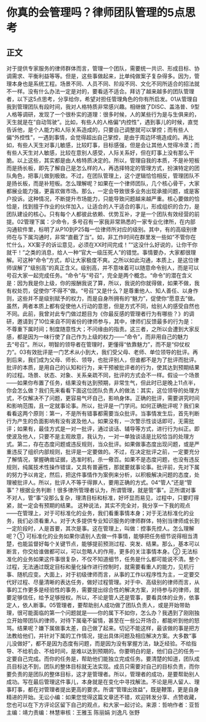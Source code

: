 # 你真的会管理吗？律师团队管理的5点思考
## 正文
对于提供专家服务的律师群体而言，管理一个团队，需要统一共识、形成目标、协调需求、平衡利益等等。但是，这些事做起来，比单纯做案子复杂得多。因为，管理本身也是系统工程。场景不同、人员不同、阶段不同、文化不同所适合的招法就不一样。没有什么办法一定是对的，要看适不适合。拜访了越来越多的团队管理者，以下这5点思考，分享给你，希望对担任管理角色的你有所启发。01从管理自我到管理团队有段时间，我对人格特质非常感兴趣。相继做了DISC、盖洛普、9型人格等调研，发现了一个很朴实的道理：很多时候，人的某些行为是与生俱来的，天生就是在“自动驾驶”。比如，有些人的人格偏“内控性”，遇到事儿的时候，直觉告诉他，是个人能力和人际关系造成的，只要自己调整就可以掌控；而有些人偏“外控性”，一遇到事情，会觉得超出自己掌控，是由于周边环境造成的。再比如，有些人天生对事儿敏感，比较盯事，目标感强，但是会让其他人觉得冷漠；而有些人天生对人敏感，比较在意别人感受，人际关系好，但在盯事上没有那么干脆。以上这些，其实都是由人格特质决定的。所以，管理自我的本质，不是补短板而是扬长板，即先了解自己是怎么样的人，再选择特定的管理方式，扮演特定的团队角色，把事儿做到极致。不过，在团队管理上，这个逻辑恰恰相反，管理团队不是扬长板，而是补短板。怎么理解呢？如果在一个律师团队，几个核心骨干，大家都展业能力强，更喜欢做市场。那么，一定会导致很多业务出现承接问题，或是客户投诉。这种情况，不断提升市场能力，只能导致问题越来越严重。核心要做的恰恰是，找到擅于作业的伙伴加入，让适合的人干适合的事儿，形成组织的合力，是团队建设的核心。只有每个人都彼此依赖、优势互补，才是一个团队有效经营的前提。02管理下属：少命令，多号召有一家我非常熟悉的一家专业化律所，在内部沟通软件里，标明了从P10到P25每一位律师所对应的级别。其中，有的高级别律师在与下属沟通时，非常“直截了当”。如，非工作时间在群里发一些如“不管你在忙什么，XX案子的诉讼意见，必须在XX时间完成！”“这没什么好说的，让你干你就干！”之类的消息，给人一种“官大一级压死人”的错觉。事情要办，大家都很理解。可这种“命令”方式，却让大家极度不爽。之所以如此沟通，本质上，是这位律师误解了“级别高”的真正含义。级别高，并不意味着可以随意命令别人，而是可以号召大家一起完成任务。“命令”与“号召”，完全是两个概念。“命令”的潜在含义是：因为我是你上级，你的报酬我说了算，所以，我说的你就得做，如果不做，我有权处罚，促使你“不得不”做。“号召”又是什么？是尊重他人、知人善任、以身作则，这些并不是级别赋予的权力，而是自身所拥有的“魅力”，促使你“愿意去”做。虽然，两者本质上都有促使他人行动的意思，但是方式不同，给别人的感受自然也不同。此前，我曾对此专门做过题目为《你最反感的管理者行为有哪些？》的调研，邀请到了10位来自不同省份的律师参与，其中，律师们反馈最多的行为是：不尊重下属时间；制度随意性大；不问缘由的指责。这三者，之所以会遭到大家反感，都是因为一味行使了自己作为上级的权力——“命令”，而非用自己的魅力去“号召”。所以，明智的领导者在管理时，更懂得“依靠魅力”，而不是“仰仗权力”。03有效批评是一门艺术从小到大，我们受父母、老师、单位领导的批评。再到后来，我们成为父母、师长、领导，也批评别人，但谁都不是为了批评而批评。批评的本质，是用自己的认知和行为，来干预被批评者的行为，使其达到预期结果的过程。场景、状态、对象、关系亲疏不同，批评的方式会不一样。假设一个场景——如果你布置了任务，结果没有达到预期，非常生气，但此时已是晚上11点半，你会怎么做？我们先来看看下面这位团队负责人的做法：其实，这位领导的处理方式，不仅解决不了问题，更容易气坏自己，影响身体。正确的批评，需要讲究时间和影响范围，且一定就事论事。所以，批评是一门学问。如何正确批评呢？我们来看看这两个原则：第一，不是所有错事都需要当众批评。当事情发生后，首先判断行为产生的负面影响有没有波及他人。如果没有，一次警示性谈话即可，无需批评；如果有，最佳方式是一对一批评，通过谈话、辅导等方式，进行行为纠正。即使波及他人，只要不是主观故意，我认为，一对一单独谈话是比较恰当的处理方式。第二，存在态度问题或违反规则，当众批评。如果做事态度出现问题，或是严重违反了组织内部规则，批评是一定要做的。不过，在决定批评之前，一定要充分了解情况，掌握确凿证据，选准时机，杀一儆百。如果不是态度问题，也没有违反规则，纯属技术性操作错误，又具有普遍性，那就要就事论事。批评前，先对下属的努力予以肯定，然后，把这件事情作为案例来分析，以积极解决问题的态度，处理被批评人。所以，批评人不等于得罪人，要用正确的方式。04“管人”还是“管事”？根据业务判断！很多律所管理者认为，所谓管理，就是管“事”。正所谓对事不对人，管“事”没那么复杂，理清目标和标准，好坏显而易见，过程中，只要盯得紧，就一定会有预期的结果。 这种说法，其实不完全对，我分享一下我的观点——在管理上，对于可标准化的业务，我们看重事情本身；对于无法标准化的业务，我们必须看重人。对于大多提供专业知识服务的律师群体，特别当律师成长到一定阶段时，人是首要，其次是事。这在管理上，叫做：控事先控人。怎么理解呢？① 可标准化的业务如果你请别人去做一件事情，能够把任务细节说得相当清楚，也能监督好每个关键节点，能够提前预测过程、突发、结果。那么，基本可以断言，你交给谁做都可以，可以忽略人的作用，更多的关注事情本身。② 无法标准化的业务如果这件事很复杂，不仅不知道细节，任务是什么都可能说不清。整个过程，无法通过既定目标和量化操作进行控制时，就需要看重人的能力，见机行事、随机应变。大面上，对于初级律师而言，从事的工作以程序性为主，一定要交代好过程、尽量清晰的表达任务，做好过程管理。对于中、高级别的律师而言，从事的工作更多是经验性的事务，需要提出综合性的解决方案，对待参与的律师，就要足够信任，给予足够授权。所以，不论是管人还是管事，要看具体的业务，依事定人，依人断事。05管理者，要帮助别人成功做了团队负责人，或是开始带助理，很可能面临的第一个问题就是——你的属下不如你，怎么办？我遇到了刚刚独立开始带团队的律师，对待下属毫不留情，甚至在一些公开场合，都能听到他的怒骂。结果呢？嫌下属做事太差，自己做了起来。切记不能这样，最该做的事是把方法教给他们，并针对下属的工作情况，提出具体问题及相应解决方案。大多数“事儿没做好”，都不是因为态度有问题，而是因为没有掌握方法，缺乏经验。不给指导、不给机会、不给时间，是难以达到预期的。你要明白的是，他们自己的任务一定要自己完成。而你的任务是，帮助他们能独立完成任务。要清楚的知道，团队成员目标达不到，团队的整体目标就无法实现。成员只需要对自己的目标负责，而你要负责的是团队的整体目标，这才是管理者。所以，管理者的成功，是要帮助别人成功。写在最后管理这件事儿，本身就是在变化中寻找解法。不论是用人留人、理事盯事，都在对管理者提出更高的要求。所谓“管理出效益”，既是鞭策，更是自身精进的开始。无讼小编：如果您觉得这篇文章还不错，欢迎转发分享、点赞收藏，您也可以在下方评论区留下自己的观点，和大家一起讨论。来源：哲响作者：亚哲主编：靖力责编：林慧审核：王雅玉 陈丽娟 刘逸凡 张野